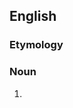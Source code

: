==English==

===Etymology===
{{suffix|tweek|er}}

===Noun===
{{en-noun}}

#{{misspelling of|tweaker}}